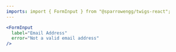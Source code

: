 ```yaml
---
imports: import { FormInput } from "@sparrowengg/twigs-react";
---
```


```jsx live play=form-input-error
<FormInput
  label="Email Address"
  error="Not a valid email address"
/>
```
